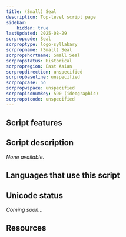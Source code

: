 ```yaml
---
title: (Small) Seal
description: Top-level script page
sidebar:
    hidden: true
lastUpdated: 2025-08-29
scrpropcode: Seal
scrproptype: logo-syllabary
scrpropname: (Small) Seal
scrpropshortname: Small Seal
scrpropstatus: Historical
scrpropregion: East Asian
scrpropdirection: unspecified
scrpropbaseline: unspecified
scrpropcase: no
scrpropwspace: unspecified
scrpropisonumkey: 590 (ideographic)
scrpropotcode: unspecified
---
```



## Script features

<ScriptInfo />

## Script description

_None available._

## Languages that use this script

<WsList script='Seal' wsMax='5' />

## Unicode status

_Coming soon..._

## Resources

<ScriptResources detailSummary='seemore' />


